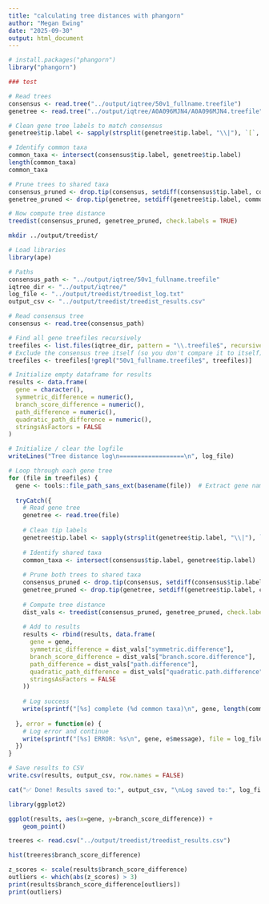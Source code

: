 ```yaml
---
title: "calculating tree distances with phangorn"
author: "Megan Ewing"
date: "2025-09-30"
output: html_document
---
```


```r
# install.packages("phangorn")
library("phangorn")
```

```r
### test

# Read trees
consensus <- read.tree("../output/iqtree/50v1_fullname.treefile")
genetree <- read.tree("../output/iqtree/A0A096MJN4/A0A096MJN4.treefile")

# Clean gene tree labels to match consensus
genetree$tip.label <- sapply(strsplit(genetree$tip.label, "\\|"), `[`, 1)

# Identify common taxa
common_taxa <- intersect(consensus$tip.label, genetree$tip.label)
length(common_taxa)
common_taxa

# Prune trees to shared taxa
consensus_pruned <- drop.tip(consensus, setdiff(consensus$tip.label, common_taxa))
genetree_pruned <- drop.tip(genetree, setdiff(genetree$tip.label, common_taxa))

# Now compute tree distance
treedist(consensus_pruned, genetree_pruned, check.labels = TRUE)

```

```bash
mkdir ../output/treedist/
```

```r
# Load libraries
library(ape)

# Paths
consensus_path <- "../output/iqtree/50v1_fullname.treefile"
iqtree_dir <- "../output/iqtree/"
log_file <- "../output/treedist/treedist_log.txt"
output_csv <- "../output/treedist/treedist_results.csv"

# Read consensus tree
consensus <- read.tree(consensus_path)

# Find all gene treefiles recursively
treefiles <- list.files(iqtree_dir, pattern = "\\.treefile$", recursive = TRUE, full.names = TRUE)
# Exclude the consensus tree itself (so you don't compare it to itself)
treefiles <- treefiles[!grepl("50v1_fullname.treefile$", treefiles)]

# Initialize empty dataframe for results
results <- data.frame(
  gene = character(),
  symmetric_difference = numeric(),
  branch_score_difference = numeric(),
  path_difference = numeric(),
  quadratic_path_difference = numeric(),
  stringsAsFactors = FALSE
)

# Initialize / clear the logfile
writeLines("Tree distance log\n==================\n", log_file)

# Loop through each gene tree
for (file in treefiles) {
  gene <- tools::file_path_sans_ext(basename(file))  # Extract gene name from filename
  
  tryCatch({
    # Read gene tree
    genetree <- read.tree(file)
    
    # Clean tip labels
    genetree$tip.label <- sapply(strsplit(genetree$tip.label, "\\|"), `[`, 1)
    
    # Identify shared taxa
    common_taxa <- intersect(consensus$tip.label, genetree$tip.label)
    
    # Prune both trees to shared taxa
    consensus_pruned <- drop.tip(consensus, setdiff(consensus$tip.label, common_taxa))
    genetree_pruned <- drop.tip(genetree, setdiff(genetree$tip.label, common_taxa))
    
    # Compute tree distance
    dist_vals <- treedist(consensus_pruned, genetree_pruned, check.labels = TRUE)
    
    # Add to results
    results <- rbind(results, data.frame(
      gene = gene,
      symmetric_difference = dist_vals["symmetric.difference"],
      branch_score_difference = dist_vals["branch.score.difference"],
      path_difference = dist_vals["path.difference"],
      quadratic_path_difference = dist_vals["quadratic.path.difference"],
      stringsAsFactors = FALSE
    ))
    
    # Log success
    write(sprintf("[%s] complete (%d common taxa)\n", gene, length(common_taxa)), file = log_file, append = TRUE)
    
  }, error = function(e) {
    # Log error and continue
    write(sprintf("[%s] ERROR: %s\n", gene, e$message), file = log_file, append = TRUE)
  })
}

# Save results to CSV
write.csv(results, output_csv, row.names = FALSE)

cat("✅ Done! Results saved to:", output_csv, "\nLog saved to:", log_file, "\n")
```

```r
library(ggplot2)

ggplot(results, aes(x=gene, y=branch_score_difference)) + 
    geom_point() 

```

```r

treeres <- read.csv("../output/treedist/treedist_results.csv")

hist(treeres$branch_score_difference)

```

```r
z_scores <- scale(results$branch_score_difference)
outliers <- which(abs(z_scores) > 3)
print(results$branch_score_difference[outliers])
print(outliers)

```
